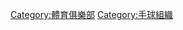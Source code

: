 {{Commons category|Handball teams}}

[[Category:體育俱樂部|Category:體育俱樂部]]
[[Category:手球組織|Category:手球組織]]